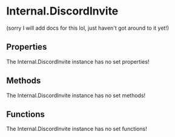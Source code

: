 [//]: # (This file was automatically compiled through the Generator luau code under this repository)
[//]: # (if you want to edit the documentation of discord-luau, please write changes)
[//]: # (to the discord-luau repository itself, we extract the comments from discord-luau and translate)
[//]: # (them into markdown files that Nextra can interpret!)

[//]: # (----- NEXTRA COMPONENTS IMPORT ----- )


[//]: # (----- DOCUMENT HEADER ----- )

# Internal.DiscordInvite

(sorry I will add docs for this lol, just haven't got around to it yet!)

[//]: # (----- DOCUMENT PROPERTIES ----- )

## Properties

The Internal.DiscordInvite instance has no set properties!

[//]: # (----- DOCUMENT METHODS ----- )

## Methods

The Internal.DiscordInvite instance has no set methods!

[//]: # (----- DOCUMENT FUNCTIONS ----- )

## Functions

The Internal.DiscordInvite instance has no set functions!

